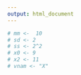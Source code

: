 ```yaml
---
output: html_document
---
```


```r
# mm <-  10
# sd <- 2
# ss <- 2^2
# x0 <- 9
# x2 <- 11
# vnam <- "X"

```
\begin{eqnarray*}
P(`r vnam`> `r x0`) &=& 1- P(`r vnam`\leq `r x0`)\\
              &=& 1- P\left( \frac {`r vnam` - E(`r vnam`)}{\sqrt{V(`r vnam`)}} \leq \frac {`r x0` - `r mm`}{\sqrt{`r ss`}}\right)  \\
              &=& 1- P\left(  Z \leq `r (x0 - mm)/sqrt(ss)`\right) \\
              &=& 1- \Phi(`r (x0 - mm)/sqrt(ss)`)\\
&=& 1-0.5\\
              &=& `r pnorm(-(x0 - mm)/sqrt(ss))`
\end{eqnarray*}
